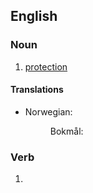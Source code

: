 {{also|safe-guarding}}

==English==

===Noun===
{{en-noun|-}}

# [[protection]]

====Translations====
{{trans-top|protection}}
* Norwegian:
*: Bokmål: {{t|nb|ivaretakelse|m}}
{{trans-mid}}
{{trans-bottom}}

===Verb===
{{head|en|present participle}}

# {{present participle of|safeguard|lang=en|nocat=1}}